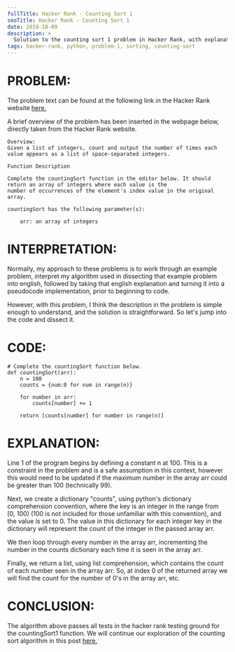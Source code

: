 ```yaml
---
fullTitle: Hacker Rank - Counting Sort 1
seoTitle: Hacker Rank - Counting Sort 1
date: 2019-10-09
description: >
  Solution to the counting sort 1 problem in Hacker Rank, with explanation.
tags: hacker-rank, python, problem-1, sorting, counting-sort
---
```


# PROBLEM:

The problem text can be found at the following link in the Hacker Rank website <a href="https://www.hackerrank.com/challenges/countingsort1" target="_blank">here.</a>

A brief overview of the problem has been inserted in the webpage below, directly taken from the Hacker Rank website.

    Overview:
    Given a list of integers, count and output the number of times each value appears as a list of space-separated integers.

    Function Description

    Complete the countingSort function in the editor below. It should return an array of integers where each value is the
    number of occurrences of the element's index value in the original array.

    countingSort has the following parameter(s):

        arr: an array of integers

# INTERPRETATION:

Normally, my approach to these problems is to work through an example problem, interpret my algorithm used in dissecting that example problem into
english, followed by taking that english explanation and turning it into a pseudocode implementation, prior to beginning to code.

However, with this problem, I think the description in the problem is simple enough to understand, and the solution is straightforward. So let's jump
into the code and dissect it.

# CODE:

    # Complete the countingSort function below.
    def countingSort(arr):
        n = 100
        counts = {num:0 for num in range(n)}

        for number in arr:
            counts[number] += 1

        return [counts[number] for number in range(n)]

# EXPLANATION:

Line 1 of the program begins by defining a constant n at 100. This is a constraint in the problem and is a safe assumption in this context,
however this would need to be updated if the maximum number in the array arr could be greater than 100 (technically 99).

Next, we create a dictionary "counts", using python's dictionary comprehension convention, where the key is an integer in the range from
[0, 100) (100 is not included for those unfamiliar with this convention), and the value is set to 0. The value in this dictionary for
each integer key in the dictionary will represent the count of the integer in the passed array arr.

We then loop through every number in the array arr, incrementing the number in the counts dictionary each time it is seen in the array arr.

Finally, we return a list, using list comprehension, which contains the count of each number seen in the array arr. So, at index 0
of the returned array we will find the count for the number of 0's in the array arr, etc.

# CONCLUSION:

The algorithm above passes all tests in the hacker rank testing ground for the countingSort1 function. We will continue our
exploration of the counting sort algorithm in this post <a href="../countingSort2" target="_blank">here.</a>
